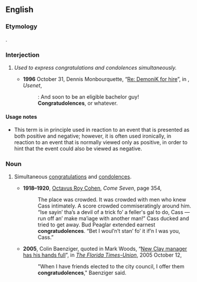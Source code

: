 ==English==

===Etymology===
{{blend|en|congratulations|condolences}}.

===Interjection===
{{en-interj}}

# {{lb|en|humorous}} ''Used to express congratulations and condolences simultaneously.''
#* '''1996''' October 31, Dennis Monbourquette, “[http://groups.google.com/group/alt.1d/msg/381e3181c8484213 Re: DemoniK for hire]”, in {{monospace|alt.1d}}, ''Usenet'',
#*: &#x3A; And soon to be an eligible bachelor guy!
#*: '''Congratudolences''', or whatever.

====Usage notes====
* This term is in principle used in reaction to an event that is presented as both positive and negative; however, it is often used ironically, in reaction to an event that is normally viewed only as positive, in order to hint that the event could also be viewed as negative.

===Noun===
{{en-plural noun}}

# {{lb|en|humorous}} Simultaneous [[congratulations]] and [[condolences]].
#* '''1918–1920''', [[w:Octavus Roy Cohen|Octavus Roy Cohen]], ''Come Seven'', page 354,
#*: The place was crowded. It was crowded with men who knew Cass intimately. A score crowded commiseratingly around him. “Ise sayin’ tha’s a devil of a trick fo’ a feller's gal to do, Cass — run off an’ make ma’iage with another man!” Cass ducked and tried to get away. Bud Peaglar extended earnest '''congratudolences'''. “Bet I woul’n’t stan’ fo’ it if’n I was you, Cass.”
#* '''2005''', Colin Baenziger, quoted in Mark Woods, “[http://www.jacksonville.com/tu-online/stories/101205/woo_20007250.shtml New Clay manager has his hands full]”, in ''[[w:The Florida Times-Union|The Florida Times-Union]]'', 2005 October 12,
#*: "When I have friends elected to the city council, I offer them '''congratudolences'''," Baenziger said.